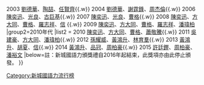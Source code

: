 {{NavboxV2
|type=horizontal
|name    = 新城國語力男歌手
|title   = [[新城國語力頒獎禮]]新城國語力男歌手
|titlestyle = background: #FFDBC1
|groupstyle = background: #FFDBC1
|group1=2000年代
|list1 = {{nowrap begin}}
2002 [[劉德華]]、[[周杰倫]]、[[任賢齊]]{{.w}}
2003 [[劉德華]]、[[陶喆]]、[[任賢齊]]{{.w}}
2004 [[劉德華]]、[[謝霆鋒]]、[[周杰倫]]{{.w}}
2006 [[陳奕迅]]、[[光良]]、[[古巨基]]{{.w}}
2007 [[陳奕迅]]、[[光良]]、[[曹格]]{{.w}}
2008 [[陳奕迅]]、[[方大同]]、[[曹格]]、[[羅志祥]]、[[信 (歌手)|信]] {{.w}}
2009 [[陳奕迅]]、[[方大同]]、[[曹格]]、[[羅志祥]]、[[潘瑋柏]]
{{nowrap end}}
|group2=2010年代
|list2 = {{nowrap begin}}
2010 [[陳奕迅]]、[[方大同]]、[[曹格]]、[[蕭敬騰]]{{.w}}
2011 [[吳建豪]]、[[方大同]]、[[潘瑋柏]]{{.w}}
2012 [[孫耀威]]、[[黃鴻升]]、[[林育羣]]{{.w}}
2013 [[黃鴻升]]、[[胡夏]]、[[信 (歌手)|信]]{{.w}}
2014 [[黃鴻升]]、[[品冠]]、[[周柏豪]]{{.w}}
2015 [[許廷鏗]]、[[周柏豪]]、[[潘裕文]]
{{nowrap end}}
|below=註：新城國語力頒獎禮自2016年起結束，此獎項亦由此停止頒發。
}}
<noinclude>
[[Category:新城國語力流行榜]]
</noinclude>